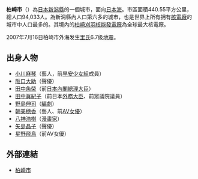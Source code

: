 {{Unreferenced|time=2020-04-04T04:45:31+00:00}}
{{日本都市|
自治體名=柏崎市|
圖像=[[File:Mononobe-jinja_(Kashiwazaki)_torii.JPG|240px]]|
圖像說明=[[物部神社|物部神社]]（[[越後國|越後國]]二宮）|
市章=[[File:Emblem_of_Kashiwazaki.gif|100px]]|
日文原名=柏崎市|
平假名=かしわざきし|
羅馬字拼音=Kashiwazaki-shi|
都道府縣=新潟縣|
支廳=|
編號=15205-6|
面積=442.03|
邊界未定=|
人口=80,438|
統計時間=2021年7月1日|
自治體=[[刈羽村|刈羽村]]、[[出雲崎町|出雲崎町]]、[[長岡市|長岡市]]、[[十日町市|十日町市]]、[[上越市|上越市]]|
花=[[山百合|山百合]]|
樹=[[松|松]]|
鳥=|
其他象徵物=|
其他象徵=|
郵遞區號=945-8511|
所在地=柏崎市中央町5番50號|
電話號碼=257-23-5111|
外部連結=http://www.city.kashiwazaki.niigata.jp/|
經度=|
緯度=|
地圖=[[File:Kashiwazaki_in_Niigata_Prefecture.png|250px]]|
註記=人口：[http://www.city.kashiwazaki.niigata.jp/webapps/info/info_detail.jsp?partid=1&sectionid=4&contentsid=9 柏崎市官方網頁]
}}
'''柏崎市'''（{{jpn|j=柏崎市|hg=かしわざきし|rm=Kashiwazaki shi|f=y}}）為[[日本|日本]][[新潟縣|新潟縣]]的一個城市，面向[[日本海|日本海]]。市區面積440.55平方公里，總人口94,033人。為新潟縣內人口第六多的城市，也是世界上所有拥有[[核電廠|核電廠]]的城市中人口最多的。其境內的[[柏崎刈羽核能發電廠|柏崎刈羽核能發電廠]]為全球最大核電廠。

2007年7月16日柏崎市外海发生[[里氏|里氏]]6.7级[[地震|地震]]。

== 出身人物 ==
*[[小川麻琴|小川麻琴]]（藝人，前[[早安少女組|早安少女組]]成員）
*[[阪口大助|阪口大助]]（聲優）
*[[田中角榮|田中角榮]]（前[[日本內閣總理大臣|日本內閣總理大臣]]）
*[[田中眞紀子|田中眞紀子]]（前日本[[外務大臣_(日本)|外務大臣]]、前眾議院議員）
*[[野島伸司|野島伸司]]（[[編劇|編劇]]）
*[[朝美穗香|朝美穗香]]（藝人、前[[AV女優|AV女優]]）
*[[八神浩樹|八神浩樹]]（[[漫畫家|漫畫家]]）
*[[矢島晶子|矢島晶子]]（聲優）
*[[星野飛鳥|星野飛鳥]]（前AV女優）

== 外部連結 ==
*[https://web.archive.org/web/20031011010046/http://www.city.kashiwazaki.niigata.jp/ 柏崎市]

{{新潟縣}}
{{Authority control}}
{{日本地理小作品}}